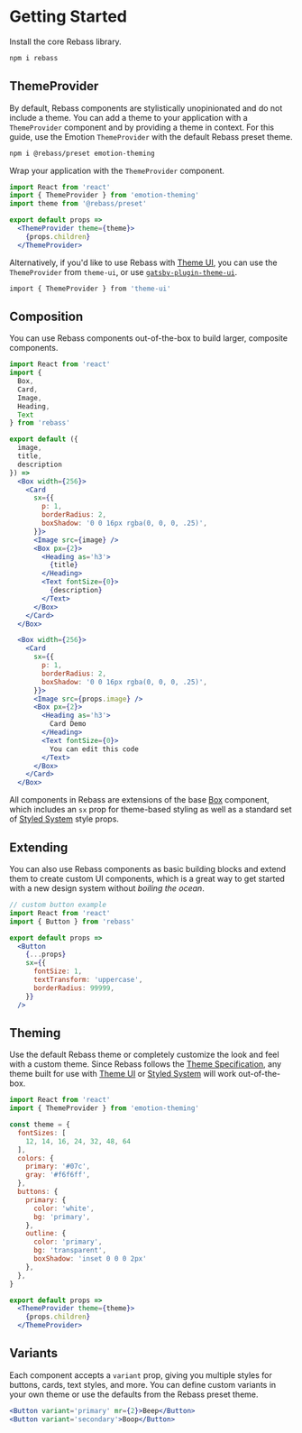 
# Getting Started

Install the core Rebass library.

```sh
npm i rebass
```

## ThemeProvider

By default, Rebass components are stylistically unopinionated and do not include a theme.
You can add a theme to your application with a `ThemeProvider` component and by providing a theme in context.
For this guide, use the Emotion `ThemeProvider` with the default Rebass preset theme.

```sh
npm i @rebass/preset emotion-theming
```

Wrap your application with the `ThemeProvider` component.

```jsx
import React from 'react'
import { ThemeProvider } from 'emotion-theming'
import theme from '@rebass/preset'

export default props =>
  <ThemeProvider theme={theme}>
    {props.children}
  </ThemeProvider>
```

Alternatively, if you'd like to use Rebass with [Theme UI][],
you can use the `ThemeProvider` from `theme-ui`, or use [`gatsby-plugin-theme-ui`](https://theme-ui.com/gatsby-plugin).

```sh
import { ThemeProvider } from 'theme-ui'
```

## Composition

You can use Rebass components out-of-the-box to build larger, composite components.

```jsx
import React from 'react'
import {
  Box,
  Card,
  Image,
  Heading,
  Text
} from 'rebass'

export default ({
  image,
  title,
  description
}) =>
  <Box width={256}>
    <Card
      sx={{
        p: 1,
        borderRadius: 2,
        boxShadow: '0 0 16px rgba(0, 0, 0, .25)',
      }}>
      <Image src={image} />
      <Box px={2}>
        <Heading as='h3'>
          {title}
        </Heading>
        <Text fontSize={0}>
          {description}
        </Text>
      </Box>
    </Card>
  </Box>
```

```jsx live=true
  <Box width={256}>
    <Card
      sx={{
        p: 1,
        borderRadius: 2,
        boxShadow: '0 0 16px rgba(0, 0, 0, .25)',
      }}>
      <Image src={props.image} />
      <Box px={2}>
        <Heading as='h3'>
          Card Demo
        </Heading>
        <Text fontSize={0}>
          You can edit this code
        </Text>
      </Box>
    </Card>
  </Box>
```

All components in Rebass are extensions of the base [Box](/box) component, which includes an `sx` prop for theme-based styling as well as a standard set of [Styled System][] style props.

## Extending

You can also use Rebass components as basic building blocks and extend them to create custom UI components,
which is a great way to get started with a new design system without *boiling the ocean*.

```jsx
// custom button example
import React from 'react'
import { Button } from 'rebass'

export default props =>
  <Button
    {...props}
    sx={{
      fontSize: 1,
      textTransform: 'uppercase',
      borderRadius: 99999,
    }}
  />
```

## Theming

Use the default Rebass theme or completely customize the look and feel with a custom theme.
Since Rebass follows the [Theme Specification][], any theme built for use with [Theme UI][] or [Styled System][] will work out-of-the-box.

```jsx
import React from 'react'
import { ThemeProvider } from 'emotion-theming'

const theme = {
  fontSizes: [
    12, 14, 16, 24, 32, 48, 64
  ],
  colors: {
    primary: '#07c',
    gray: '#f6f6ff',
  },
  buttons: {
    primary: {
      color: 'white',
      bg: 'primary',
    },
    outline: {
      color: 'primary',
      bg: 'transparent',
      boxShadow: 'inset 0 0 0 2px'
    },
  },
}

export default props =>
  <ThemeProvider theme={theme}>
    {props.children}
  </ThemeProvider>
```

## Variants

Each component accepts a `variant` prop, giving you multiple styles for buttons, cards, text styles, and more.
You can define custom variants in your own theme or use the defaults from the Rebass preset theme.

```jsx live=true
<Button variant='primary' mr={2}>Beep</Button>
<Button variant='secondary'>Boop</Button>
```

[styled system]: https://styled-system.com
[theme specification]: https://github.com/system-ui/theme-specification
[theme ui]: https://theme-ui.com
